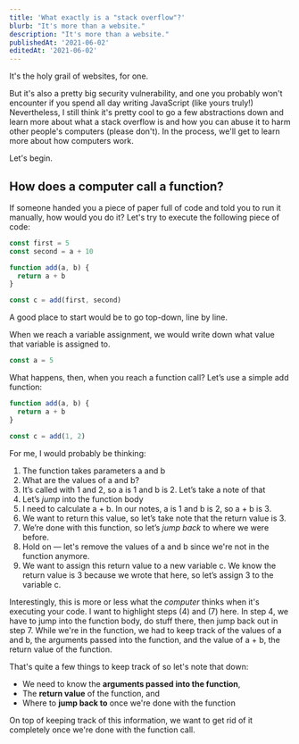 ```yaml
---
title: 'What exactly is a "stack overflow"?'
blurb: "It's more than a website."
description: "It's more than a website."
publishedAt: '2021-06-02'
editedAt: '2021-06-02'
---
```


It's the holy grail of websites, for one.

But it's also a pretty big security vulnerability, and one you probably won't encounter if you spend all day writing JavaScript (like yours truly!) Nevertheless, I still think it's pretty cool to go a few abstractions down and learn more about what a stack overflow is and how you can abuse it to harm other people's computers (please don't). In the process, we'll get to learn more about how computers work.

Let's begin.

## How does a computer call a function?

If someone handed you a piece of paper full of code and told you to run it manually, how would you do it? Let's try to execute the following piece of code:

```jsx
const first = 5
const second = a + 10

function add(a, b) {
  return a + b
}

const c = add(first, second)
```

A good place to start would be to go top-down, line by line.

When we reach a variable assignment, we would write down what value that variable is assigned to.

```jsx
const a = 5
```

What happens, then, when you reach a function call? Let’s use a simple add function:

```jsx
function add(a, b) {
  return a + b
}

const c = add(1, 2)
```

For me, I would probably be thinking:

1. The function takes parameters a and b
2. What are the values of a and b?
3. It’s called with 1 and 2, so a is 1 and b is 2. Let’s take a note of that
4. Let’s _jump_ into the function body
5. I need to calculate a + b. In our notes, a is 1 and b is 2, so a + b is 3.
6. We want to return this value, so let’s take note that the return value is 3.
7. We’re done with this function, so let’s _jump back_ to where we were before.
8. Hold on — let's remove the values of a and b since we're not in the function anymore.
9. We want to assign this return value to a new variable c. We know the return value is 3 because we wrote that here, so let’s assign 3 to the variable c.

Interestingly, this is more or less what the _computer_ thinks when it's executing your code. I want to highlight steps (4) and (7) here. In step 4, we have to jump into the function body, do stuff there, then jump back out in step 7. While we're in the function, we had to keep track of the values of a and b, the arguments passed into the function, and the value of a + b, the return value of the function.

That's quite a few things to keep track of so let's note that down:

- We need to know the **arguments passed into the function**,
- The **return value** of the function, and
- Where to **jump back to** once we're done with the function

On top of keeping track of this information, we want to get rid of it completely once we're done with the function call.
